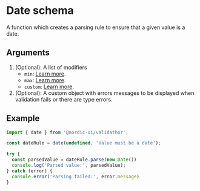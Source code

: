 # Date schema

A function which creates a parsing rule to ensure that a given value is a date.

## Arguments

1. (Optional): A list of modifiers
    - `min`: [Learn more](/modifiers/min).
    - `max`: [Learn more](/modifiers/max).
    - `custom`: [Learn more](/modifiers/custom).
2. (Optional): A custom object with errors messages to be displayed when validation fails or there are type errors.

## Example

```ts
import { date } from '@nordic-ui/validathor';

const dateRule = date(undefined, 'Value must be a date');

try {
  const parsedValue = dateRule.parse(new Date())
  console.log('Parsed value:', parsedValue);
} catch (error) {
  console.error('Parsing failed:', error.message)
}
```